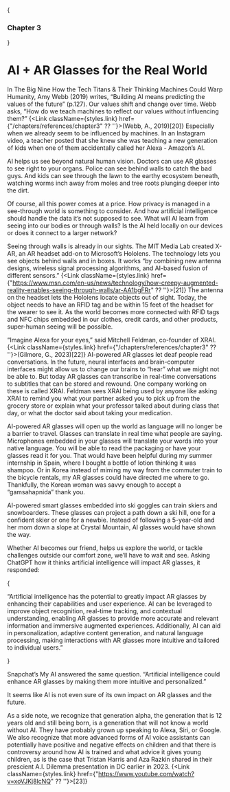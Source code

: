 
{<h3>Chapter 3</h3>}

# AI + AR Glasses for the Real World

In The Big Nine How the Tech Titans & Their Thinking Machines Could Warp Humanity, Amy Webb (2019) writes, “Building AI means predicting the values of the future” (p.127). Our values shift and change over time. Webb asks, “How do we teach machines to reflect our values without influencing them?” {<Link className={styles.link} href={"/chapters/references/chapter3" ?? ''}>(Webb, A., 2019)[20]</Link>} Especially when we already seem to be influenced by machines. In an Instagram video, a teacher posted that she knew she was teaching a new generation of kids when one of them accidentally called her Alexa - Amazon’s AI. 

AI helps us see beyond natural human vision. Doctors can use AR glasses to see right to your organs. Police can see behind walls to catch the bad guys. And kids can see through the lawn to the earthy ecosystem beneath, watching worms inch away from moles and tree roots plunging deeper into the dirt.

Of course, all this power comes at a price. How privacy is managed in a see-through world is something to consider. And how artificial intelligence should handle the data it’s not supposed to see. What will AI learn from seeing into our bodies or through walls? Is the AI held locally on our devices or does it connect to a larger network? 

Seeing through walls is already in our sights. The MIT Media Lab created X-AR, an AR headset add-on to Microsoft’s Hololens. The technology lets you see objects behind walls and in boxes. It works “by combining new antenna designs, wireless signal processing algorithms, and AI-based fusion of different sensors.” {<Link className={styles.link} href={"https://www.msn.com/en-us/news/technology/how-creepy-augmented-reality-enables-seeing-through-walls/ar-AA1bgFRr" ?? ''}>[21]</Link>} The antenna on the headset lets the Hololens locate objects out of sight. Today, the object needs to have an RFID tag and be within 15 feet of the headset for the wearer to see it. As the world becomes more connected with RFID tags and NFC chips embedded in our clothes, credit cards, and other products, super-human seeing will be possible. 

“Imagine Alexa for your eyes,” said Mitchell Feldman, co-founder of XRAI. {<Link className={styles.link} href={"/chapters/references/chapter3" ?? ''}>(Gilmore, G., 2023)[22]</Link>} AI-powered AR glasses let deaf people read conversations. In the future, neural interfaces and brain-computer interfaces might allow us to change our brains to “hear” what we might not be able to. But today AR glasses can transcribe in real-time conversations to subtitles that can be stored and rewound. One company working on these is called XRAI. Feldman sees XRAI being used by anyone like asking XRAI to remind you what your partner asked you to pick up from the grocery store or explain what your professor talked about during class that day, or what the doctor said about taking your medication. 

AI-powered AR glasses will open up the world as language will no longer be a barrier to travel. Glasses can translate in real time what people are saying. Microphones embedded in your glasses will translate your words into your native language. You will be able to read the packaging or have your glasses read it for you. That would have been helpful during my summer internship in Spain, where I bought a bottle of lotion thinking it was shampoo. Or in Korea instead of miming my way from the commuter train to the bicycle rentals, my AR glasses could have directed me where to go. Thankfully, the Korean woman was savvy enough to accept a “gamsahapnida” thank you. 

AI-powered smart glasses embedded into ski goggles can train skiers and snowboarders. These glasses can project a path down a ski hill, one for a confident skier or one for a newbie. Instead of following a 5-year-old and her mom down a slope at Crystal Mountain, AI glasses would have shown the way. 

Whether AI becomes our friend, helps us explore the world, or tackle challenges outside our comfort zone, we’ll have to wait and see. Asking ChatGPT how it thinks artificial intelligence will impact AR glasses, it responded:

{<p className={styles.textReplyMessage}>“Artificial intelligence has the potential to greatly impact AR glasses by enhancing their capabilities and user experience. AI can be leveraged to improve object recognition, real-time tracking, and contextual understanding, enabling AR glasses to provide more accurate and relevant information and immersive augmented experiences. Additionally, AI can aid in personalization, adaptive content generation, and natural language processing, making interactions with AR glasses more intuitive and tailored to individual users.”</p>}

Snapchat’s My AI answered the same question. “Artificial intelligence could enhance AR glasses by making them more intuitive and personalized.”

It seems like AI is not even sure of its own impact on AR glasses and the future.

As a side note, we recognize that generation alpha, the generation that is 12 years old and still being born, is a generation that will not know a world without AI. They have probably grown up speaking to Alexa, Siri, or Google. We also recognize that more advanced forms of AI voice assistants can potentially have positive and negative effects on children and that there is controversy around how AI is trained and what advice it gives young children, as is the case that Tristan Harris and Aza Razkin shared in their prescient A.I. Dilemma presentation in DC earlier in 2023. {<Link className={styles.link} href={"https://www.youtube.com/watch?v=xoVJKj8lcNQ" ?? ''}>[23]</Link>}
